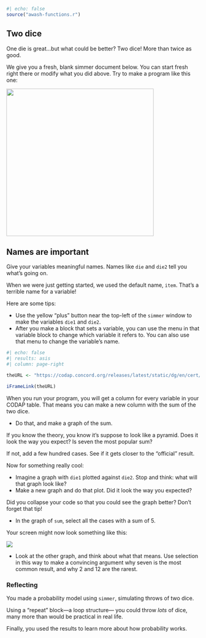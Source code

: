 ```r
#| echo: false
source("awash-functions.r")
```

## Two dice

One die is great...but what could be better? Two dice! More than twice as good.

We give you a fresh, blank simmer document below. 
You can start fresh right there or modify what you did above. 
Try to make a program like this one:

![](art/two-dice-program.png){width="4in"}

::: callout-important
## Names are important

Give your variables meaningful names. Names like `die` and `die2` tell you what's going on.

When we were just getting started, we used the default name, `item`. That's a terrible name for a variable!
:::

Here are some tips:

-   Use the yellow "plus" button near the top-left of the `simmer` window to make the variables `die1` and `die2`.
-   After you make a block that sets a variable, you can use the menu in that variable block to change which variable it refers to. You can also use that menu to change the variable's name.

```r
#| echo: false
#| results: asis
#| column: page-right

theURL <- "https://codap.concord.org/releases/latest/static/dg/en/cert/index.html?di=https://codap.xyz/plugins/simmer/"

iFrameLink(theURL)
```

When you run your program, you will get a column for every variable in your CODAP table. That means you can make a new column with the sum of the two dice.

-   Do that, and make a graph of the sum.

If you know the theory, you know it's suppose to look like a pyramid. Does it look the way you expect? Is seven the most popular sum?

If not, add a few hundred cases. See if it gets closer to the "official" result.

Now for something really cool:

-   Imagine a graph with `die1` plotted against `die2`. Stop and think: what will that graph look like?
-   Make a new graph and do that plot. Did it look the way you expected?

Did you collapse your code so that you could see the graph better? 
Don't forget that tip!

-   In the graph of `sum`, select all the cases with a sum of 5.

Your screen might now look something like this:

![](art/two-dice-5-selected.png)

-   Look at the other graph, and think about what that means. Use selection in this way to make a convincing argument why seven is the most common result, and why 2 and 12 are the rarest.

### Reflecting

You made a probability model using `simmer`, simulating throws of two dice.

Using a "repeat" block---a loop structure--- you could throw *lots* of dice, many more than would be practical in real life.

Finally, you used the results to learn more about how probability works.
